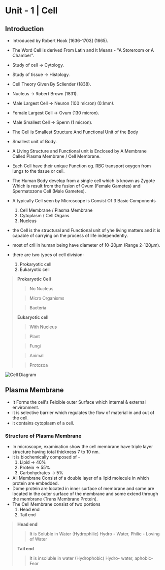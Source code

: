 # Unit - 1 | Cell

## Introduction
- Introduced by Robert Hook [1636-1703] (1665).
- The Word Cell is derived From Latin and It Means - "A Storeroom or A Chamber".
- Study of cell -> Cytology.
- Study of tissue -> Histology.
- Cell Theory Given By Scliender (1838).
- Nucleus -> Robert Brown (1831).
- Male Largest Cell -> Neuron (100 micron) (0.1mm).
- Female Largest Cell -> Ovum (130 micron).
- Male Smallest Cell -> Sperm (1 micron).

- The Cell is Smallest Structure And Functional Unit of the Body 
- Smallest unit of Body.
- A Living Structure and Functional unit is Enclosed by A Membrane Called Plasma Membrane / Cell Membrane.
- Each Cell have their unique Function eg. RBC transport oxygen from lungs to the tissue or cell.
- The Human Body develop from a single cell which is known as Zygote Which is result from the fusion of Ovum (Female Gametes) and Spermatozone Cell (Male Gametes).
- A typically Cell seen by Microscope is Consist Of 3 Basic Components 
  1. Cell Membrane / Plasma Membrane 
  2. Cytoplasm / Cell Organs
  3. Nucleus
- the Cell is the structural and Functional unit of yhe living matters and it is capable of carrying on the process of life independently.
- most of crll in human being have diameter of 10-20µm (Range 2-120µm).
- there are two types of cell division-
  1. Prokaryotic cell
  2. Eukaryotic cell

> **Prokaryotic Cell**
>
> > No Nucleus
>
> > Micro Organisms 
>
> > Bacteria
>
> **Eukaryotic cell**
>
> > With Nucleus
> 
> > Plant
> 
> > Fungi
> 
> > Animal
> 
> > Protozoa
>

![Cell Diagram](https://res.cloudinary.com/dtloa1xx4/image/upload/v1682143774/Nursing/DocScanner_Apr_22_2023_11-37_AM_m5hrgi.jpg)

## Plasma Membrane
- It Forms the cell's Felxible outer Surface which internal & external environment.
- it is selective barrier which regulates the flow of material in and out of the cell.
- it contains cytoplasm of a cell.

### Structure of Plasma Membrane
- In microscope, examination show the cell membrane have triple layer structure having total thickness 7 to 10 nm.
- it is biochemically composed of -
  1. Lipid -> 40%
  2. Protein -> 55%
  3. Carbohydrates -> 5%
- All Membrane Consist of a double layer of a lipid molecule in which protein are embedded.
- Dome protein are located in inner surface of membrane and some are located in the outer surface of the membrane and some extend through the membrane (Trans Membrane Protein).
- The Cell Membrane consist of two portions
  1. Head end
  2. Tail end
> **Head end**
>
> > It is Soluble in Water (Hydrophilic)
  Hydro - Water, Philic - Loving of Water
>
> **Tail end**
> 
> > It is insoluble in water (Hydrophobic)
  Hydro- water, aphobic- Fear
>  